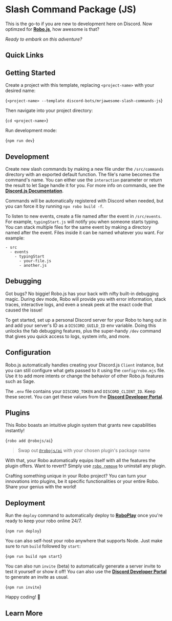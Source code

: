 
# Slash Command Package (JS)

This is the go-to if you are new to development here on Discord. Now optimzed for **[Robo.js](https://robojs.dev)**, how awesome is that?

_Ready to embark on this adventure?_

## Quick Links

<CardContainer><Card href="https://robojs.dev/discord-bots" title="📚 Documentation" description="Getting started with Robo.js"/>
<Card href="https://github.com/Wave-Play/robo.js/raw/refs/heads/main/templates/.raw/mrjawesome-slash-commands-js.zip" title="💾 Download" description="Download as a zip file"/>
<Card href="https://discord.gg/codinglounge" title="🚀 Discord" description="MrJAwesome's Coding Lounge"/>
<Card href="https://robojs.dev/discord" title="🚀 Discord" description="Robo - Imagine Magic"/></CardContainer>

##  Getting Started

Create a project with this template, replacing `<project-name>` with your desired name:

<Terminal create>{`<project-name> --template discord-bots/mrjawesome-slash-commands-js`}</Terminal>

Then navigate into your project directory:

<Terminal>{`cd <project-name>`}</Terminal>

Run development mode:

<Terminal>{`npm run dev`}</Terminal>

<CardContainer><Card href="https://robojs.dev/robojs/mode#default-modes" title="📚 Documentation" description="Exploring Different Run Modes"/>
<Card href="https://robojs.dev/hosting/overview" title="🚀 Documentation" description="Deploying with 24/7 Uptime"/></CardContainer>

## Development

Create new slash commands by making a new file under the `/src/commands` directory with an exported default function. The file's name becomes the command's name. You can either use the `interaction` parameter or return the result to let Sage handle it for you. For more info on commands, see the **[Discord.js Documentation](https://discord.js.org/#/docs/main/stable/general/welcome)**.

Commands will be automatically registered with Discord when needed, but you can force it by running `npx robo build -f`.

To listen to new events, create a file named after the event in `/src/events`. For example, `typingStart.js` will notify you when someone starts typing. You can stack multiple files for the same event by making a directory named after the event. Files inside it can be named whatever you want. For example:

```
- src
  - events
    - typingStart
      - your-file.js
      - another.js
```

<CardContainer><Card href="https://robojs.dev/discord-bots/commands" title="📚 Documentation" description="Slash commands"/>
<Card href="https://robojs.dev/discord-bots/events" title="📚 Documentation" description="Events"/>
<Card href="https://robojs.dev/discord-bots/context-menu" title="📚 Documentation" description="Context Menus"/></CardContainer>

## Debugging

Got bugs? No biggie! Robo.js has your back with nifty built-in debugging magic. During dev mode, Robo will provide you with error information, stack traces, interactive logs, and even a sneak peek at the exact code that caused the issue!

To get started, set up a personal Discord server for your Robo to hang out in and add your server's ID as a `DISCORD_GUILD_ID` env variable. Doing this unlocks the fab debugging features, plus the super-handy `/dev` command that gives you quick access to logs, system info, and more.

<CardContainer><Card href="https://robojs.dev/discord-bots/debug" title="📚 Documentation" description="Debugging"/></CardContainer>

## Configuration

Robo.js automatically handles creating your Discord.js `Client` instance, but you can still configure what gets passed to it using the `config/robo.mjs` file. Use it to add more intents or change the behavior of other Robo.js features such as Sage.

The `.env` file contains your `DISCORD_TOKEN` and `DISCORD_CLIENT_ID`. Keep these secret. You can get these values from the **[Discord Developer Portal](https://discord.com/developers/applications)**.

<CardContainer><Card href="https://discord.com/developers/applications" title="Discord Developer Portal" description="Manage your Discord Bot"/>
<Card href="https://robojs.dev/discord-bots/credentials" title="📚 Documentation" description="Credentials"/></CardContainer>

## Plugins

This Robo boasts an intuitive plugin system that grants new capabilities instantly!

<Terminal execute>{`robo add @robojs/ai`}</Terminal>

> Swap out [`@robojs/ai`](https://robojs.dev/plugins/ai) with your chosen plugin's package name

With that, your Robo automatically equips itself with all the features the plugin offers. Want to revert? Simply use [`robo remove`](https://robojs.dev/cli/robo#plugins) to uninstall any plugin.

Crafting something unique in your Robo project? You can turn your innovations into plugins, be it specific functionalities or your entire Robo. Share your genius with the world!

<CardContainer><Card href="https://robojs.dev/plugins/install" title="📚 Documentation" description="Installing plugins"/>
<Card href="https://robojs.dev/plugins/create" title="📚 Documentation" description="Creating plugins"/></CardContainer>

## Deployment

Run the `deploy` command to automatically deploy to **[RoboPlay](https://roboplay.dev)** once you're ready to keep your robo online 24/7.

<Terminal>{`npm run deploy`}</Terminal>

<CardContainer><Card href="https://robojs.dev/hosting/overview" title="🚀 RoboPlay" description="Hosting your Robo"/></CardContainer>

You can also self-host your robo anywhere that supports Node. Just make sure to run `build` followed by `start`:

<Terminal>{`npm run build
npm start`}</Terminal>

You can also run `invite` (beta) to automatically generate a server invite to test it yourself or show it off! You can also use the **[Discord Developer Portal](https://discord.com/developers/applications)** to generate an invite as usual.

<Terminal>{`npm run invite`}</Terminal>

Happy coding! 🎉


## Learn More

<CardContainer><Card href="/templates/overview" title="📦 Explore Templates" description="Discover more templates for a quick start."/><Card href="https://github.com/Wave-Play/robo.js/tree/main/templates/discord-bots/mrjawesome-slash-commands-js" title="🔗 GitHub Repository" description="Explore source code on GitHub."/></CardContainer>
